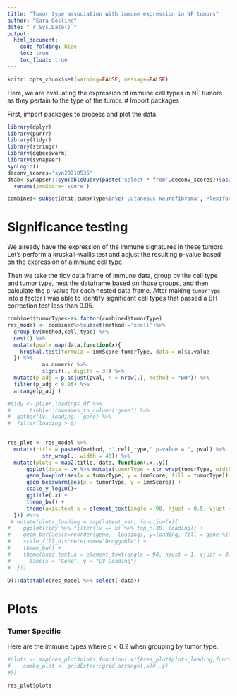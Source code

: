 ```yaml
---
title: "Tumor type association with immune expression in NF tumors"
author: "Sara Gosline"
date: "`r Sys.Date()`"
output:
  html_document:
    code_folding: hide
    toc: true
    toc_float: true
---
```


```r
knitr::opts_chunk$set(warning=FALSE, message=FALSE)
```


Here, we are evaluating the expression of immune cell types in NF tumors as they pertain to the type of the tumor. 
# Import packages

First, import packages to process and plot the data. 


```r
library(dplyr)
library(purrr)
library(tidyr)
library(stringr)
library(ggbeeswarm)
library(synapser)
synLogin()
deconv_scores='syn20710536'
dtab<-synapser::synTableQuery(paste('select * from',deconv_scores))$asDataFrame()%>%
  rename(immScore='score')

combined<-subset(dtab,tumorType%in%c('Cutaneous Neurofibroma','Plexiform Neurofibroma','Neurofibroma','Malignant Peripheral Nerve Sheath Tumor'))


```

# Significance testing

We already have the expression of the immune signatures in these tumors. Let's perform a kruskall-wallis test and adjust the resulting p-value based on the expression of aimmune cell type.

Then we take the tidy data frame of immune data, group by the cell type and tumor type, nest the dataframe based on those groups, and then calculate the p-value for each nested data frame. After making `tumorType` into a factor I was able to identify significant cell types that passed a BH correction test less than 0.05.

```r

combined$tumorType<-as.factor(combined$tumorType)
res_model <- combined%>%subset(method!='xcell')%>%
  group_by(method,cell_type) %>% 
  nest() %>% 
  mutate(pval= map(data,function(x){
    kruskal.test(formula = immScore~tumorType, data = x)$p.value
  }) %>% 
           as.numeric %>% 
           signif(., digits = 3)) %>% 
  mutate(p_adj = p.adjust(pval, n = nrow(.), method = "BH")) %>% 
  filter(p_adj < 0.05) %>% 
  arrange(p_adj )

#tidy <- plier_loadings_df %>% 
#      tibble::rownames_to_column('gene') %>%
#  gather(lv, loading, -gene) %>% 
#  filter(loading > 0)

 
res_plot <- res_model %>% 
  mutate(title = paste0(method,':',cell_type," p-value = ", pval) %>% 
           str_wrap(., width = 40)) %>% 
  mutate(plots = map2(title, data, function(.x,.y){
      ggplot(data = .y %>% mutate(tumorType = str_wrap(tumorType, width = 15))) +
      geom_boxplot(aes(x = tumorType, y = immScore, fill = tumorType)) +
      geom_beeswarm(aes(x = tumorType, y = immScore)) +
      scale_y_log10()+
      ggtitle(.x) +
      theme_bw() +
      theme(axis.text.x = element_text(angle = 90, hjust = 0.5, vjust = 0.5))
  })) #%>% 
 # mutate(plots_loading = map(latent_var, function(x){
#    ggplot(tidy %>% filter(lv == x) %>% top_n(30, loading)) +
#    geom_bar(aes(x=reorder(gene, -loading), y=loading, fill = gene %in% drug_targets$gene), stat = "identity") +
#    scale_fill_discrete(name="Druggable") +
#    theme_bw() +
#    theme(axis.text.x = element_text(angle = 90, hjust = 1, vjust = 0.5)) +
#      labs(x = "Gene", y = "LV Loading")
#  }))

DT::datatable(res_model %>% select(-data))
```

# Plots 

### Tumor Specific 

Here are the immune types  where p < 0.2 when grouping by tumor type.

```r

#plots <- map(res_plot$plots,function(.x){#res_plot$plots_loading,function(.x,.y){
#    combo_plot <- gridExtra::grid.arrange(.x)#,.y)
#})

res_plot$plots
```

